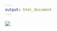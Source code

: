 ```yaml
---
output: html_document
---
```





<img src="`r here::here('logos/SDG-Analytics-in-R-Flyer-Fall-24.png')`" />